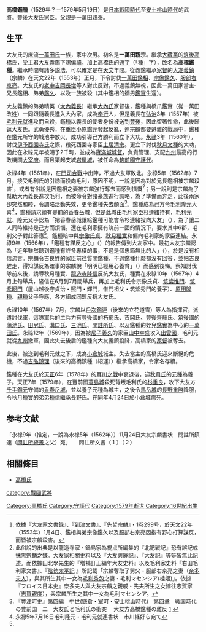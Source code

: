 
{{日本武士
|名稱= 高橋 鑑種
|圖片名稱= 
|圖片大小= 
|圖片說明= 
|時代= [[日本戰國時代|日本戰國時代]]－[[安土桃山時代|安土桃山時代]]
|出生日期= [[享祿|享祿]]2年（1529年）？
|出生地點= 
|逝世日期= [[天正_(日本)|天正]]7年4月24日（1579年5月19日）
|逝世地點= 
|假名= 
|羅馬字= 
|幼名= 
|改名= 一萬田親宗→高橋鑑種
|别名= 
|諡号= 
|神号= 
|戒名= 宗仙
|洗禮名= 
|墓所= 
|朝廷官位= [[左衛門尉|左衛門尉]]、[[左衛門大夫|左衛門大夫]]、[[三河守|三河守]]
|幕府職位= 
|主君= [[大友義鑑|大友義鑑]]→[[大友義鎮|義鎮（宗麟）]]→[[毛利元就|毛利元就]]
|藩= 
|氏族= [[大友氏|大友氏]]庶流[[一萬田氏|一萬田氏]]→[[大藏氏|大藏姓]][[高橋氏|高橋氏]]
|父母= 父：[[一萬田親泰|一萬田親泰]]（親敦）、母：[[立花道雪|立花道雪]]之姊<ref>依據『北九州市史』</ref>
|養父= [[高橋長種|高橋長種]]
|養母= 
|兄弟= 兄：[[一萬田親實|一萬田親實]]（鑑相）<BR>弟：[[宗像鑑久|宗像鑑久]]等
|姐妹= 
|正室= 不詳
|側室= 
|嗣子= [[高橋長宗|長宗]]、[[高橋元光|元光]]
|嗣女= [[力姬|力姬]]
|養子= '''[[高橋紹運|鎮種（紹運）]]'''（[[吉弘鑑理|吉弘鑑理]]次男）、[[高橋種冬|種冬]]（[[秋月種實|秋月種實]]的弟弟）、'''[[高橋元種|元種]]'''（秋月種實的兒子）
|養女= 
}}
{{japanese|japanese=高橋 鑑種|kana=たかはし あきたね|romaji=Takahashi Akitane}}
'''高橋鑑種'''（1529年？－1579年5月19日）是[[日本戰國時代|日本戰國時代]]至[[安土桃山時代|安土桃山時代]]的武將。[[豐後|豐後]][[大友氏|大友氏]]家臣。父親是[[一萬田親泰|一萬田親泰]]。

== 生平 ==
大友氏的庶流[[一萬田氏|一萬田氏]]一族，家中次男。初名是'''一萬田親宗'''。繼承[[大藏黨|大藏黨]]的[[筑後高橋氏|筑後高橋氏]]，受主君[[大友義鑑|大友義鑑]]下賜[[偏諱|偏諱]]，加上高橋氏的[[通字|通字]]（「種」字），改名為'''高橋鑑種'''。繼承時間有諸多説法，可以確定是在[[天文_(後奈良天皇)|天文]]年間。從義鑑繼承[[家督|家督]]的[[大友義鎮|大友義鎮]]（宗麟）在天文22年（1553年）正月，下令討伐[[一萬田鑑相|一萬田鑑相]]、[[宗像鑑久|宗像鑑久]]、[[服部右京亮|服部右京亮]]。大友氏的[[老中|老中]][[吉岡長増|吉岡長増]]等人對此反對，不過義鎮無視，因此一萬田家當主‧兄長鑑相、弟弟[[一萬田鑑久|鑑久]]、以及一族被殺（其中鑑相的嫡男[[一萬田鑑實|鑑實]]生還）。

大友義鎮的弟弟晴英（[[大內義長|大內義長]]）繼承[[大內氏|大內氏]]家督後，鑑種與橋爪鑑實（從一萬田改姓）一同跟隨義長進入大內家，成為[[奉行|奉行]]人，但是義長在[[弘治_(後奈良天皇)|弘治]]3年（1557年）被[[毛利元就|毛利元就]]進攻而自殺，鑑種以義長的使者身份被送到[[豐後|豐後]]，因此留著性命，此後歸返大友氏。武勇優秀，在重臣[[小原鑑元|小原鑑元]]發起反亂，連宗麟都要避難的戰局中，鑑種在鑑元所守的城池中放火，成功引導己方勝利而立下大功。[[永祿|永祿]]3年（1560年），討伐[[伊予|伊予]][[西園寺氏|西園寺氏]]之際，殺死西園寺家臣[[土居清宗|土居清宗]]。更立下討伐[[秋月文種|秋月文種]]的大功，因此在永祿元年被賜予2千町，並成為[[寶滿城|寶滿城]][[城督|城督]]，負責管理、支配[[九州_(日本)|九州]]最高的行政機關[[大宰府|大宰府]]。而且築起支城[[岩屋城|岩屋城]]，被任命為[[筑前國|筑前國]][[守護代|守護代]]。

永祿4年（1561年），在[[門司合戰|門司合戰]]中出陣，不過大友軍敗北。永祿5年（1562年）7月，接受毛利氏的引誘而投向毛利，原因不明，一說是因為對於兄長鑑相被宗麟殺害<ref>依據『大友家文書録』、『到津文書』、『先哲宗麟』・1卷299号，於天文22年（1553年）1月4日、鑑相與弟宗像鑑久以及服部右京亮因抱有野心打算謀反，而皆被宗麟殺害。</ref>，或者有俗說是因鑑相之妻被宗麟強行奪去而感到憤慨<ref>此俗說的出典是以龍造寺家・鍋島家為視点所編集的『北肥戦記』恐有誤記或抹黑宗麟之嫌。大友家相關史料以及『大友興廃記』、『大友記』等等皆無此記述。而依據田北學先生的『増補訂正編年大友史料』以及毛利家史料『右田毛利家文書』、『[http://dl.ndl.go.jp/info:ndljp/pid/772377/201 陰徳太平記] {{Wayback|url=http://dl.ndl.go.jp/info:ndljp/pid/772377/201 |date=20180822113903 }}』所記載「宗麟奪取了舅父・服部右京亮之妻（[[奈多夫人|奈多夫人]]），與其所生其中一女為[[毛利秀包|毛利秀包]]之妻・毛利マセンシア(桂姬)」。依據『フロイス日本史』奈多夫人與大友宗麟之親戚・先夫所生之女嫁往志賀家（[[志賀親度|志賀親度]]），與宗麟所生之其中一女為毛利マセンシア。</ref>；另一說則是宗麟為了幫助大內義長進攻毛利，而被命令對諸豪族進行調略，為了準備而奔走，此後兩家卻突然和睦，令調略活動失效，更令鑑種失去顏面<ref>『豊津町史』第四編　中世(鎌倉・室町・安土桃山時代)　第四章　戦国時代の豊前国　二　大友氏と毛利氏の衝突　
大友方高橋鑑種の離反 [https://trc-adeac.trc.co.jp/WJ11E0/WJJS06U/4062555100/4062555100200040/ht041150] {{Wayback|url=https://trc-adeac.trc.co.jp/WJ11E0/WJJS06U/4062555100/4062555100200040/ht041150 |date=20180818052338 }}</ref>。鑑種成為己方令[[毛利隆元|毛利隆元]]大喜<ref name="#1">永禄5年7月16日毛利隆元・毛利元就連書状　市川経好ら宛て</ref>，鑑種請求領有豐前的[[香春岳城|香春岳城]]，但是此城由毛利家臣[[杉連緒|杉連緒]]持有，[[毛利元就|毛利元就]]、隆元父子認為「把香春岳城讓給鑑種可能會令杉連緒投向大友」（{{lang|ja|香春岳城を鑑種に渡すと杉連緒が大友に行ってしまうかもしれない}}），為了讓二人同時維持是己方而煩惱。還在毛利家擁有筑前一國的情況下，要求其中6郡，毛利父子對此答應<ref name="#1"/>，鑑種暗中與[[宗像氏貞|宗像氏貞]]、[[秋月種實|秋月種實]]和偏向毛利家的家臣連結。永祿9年（1566年），「鑑種有謀反之心」（{{lang|ja|鑑種に謀反の志あり}}）的報告傳到大友家中。最初大友宗麟認為「近年雖然聽到鑑種有許多專橫的事，不過是個忠節無比的人」（{{lang|ja|近年鑑種がいろいろと勝手なことをしていると聞いているけれども忠節無比の人なので}}），於是沒有相信流言。宗麟令吉良姓的家臣前往質問鑑種，不過鑑種什麼都沒有回答，並把吉良趕走，得知謀反為確事的宗麟說「明明已經用心養育」（{{lang|ja|大切に育んでやったのに}}）而感到後悔。察知討伐隊前來後，誘導秋月種實、[[龍造寺隆信|龍造寺隆信]]反抗大友氏，種實在永祿10年（1567年）4月上旬舉兵，隆信在6月到7月間舉兵，再加上毛利氏令宗像氏貞、[[筑紫惟門|筑紫惟門]]、[[筑紫昭門|筑紫昭門]]（屋山越後守貞治・照門・輝門，惟門祖父・筑紫秀門的養子）、[[原田隆種|原田隆種]]、[[原田親種|親種]]父子呼應，各方組成同盟反抗大友氏。

永祿10年（1567年）7月，宗麟以[[戶次鑑連|戶次鑑連]]（後來的立花道雪）等人為指揮官，派遣討伐軍，這隊軍兵的主兵力有[[豐後國|豐後國]]的[[朽網氏|朽網氏]]、[[吉岡氏|吉岡氏]]、[[豐後齊藤氏|豐後齊藤氏]]、[[筑後國|筑後國]]的[[蒲池氏|蒲池氏]]、[[田尻氏|田尻氏]]、[[溝口氏|溝口氏]]、[[三池氏|三池氏]]、[[問註所氏|問註所氏]]、以及鑑種的姪兒[[一萬田鑑實|鑑實]]為中心的[[一萬田氏|一萬田氏]]。永祿12年（1569年），因為被[[尼子義久|尼子義久]]的家臣[[山中幸盛|山中幸盛]]攻入[[出雲國|出雲國]]，毛利元就從[[九州_(日本)|九州]]撤軍，因此失去後盾的鑑種向大友義鎮投降，高橋家的[[家督|家督]]被奪去。

此後，被送到毛利元就之下，成為[[小倉城|小倉城]]城主。失去當主的高橋氏迎來斷絕的危機，不過[[吉弘鎮理|吉弘鎮理]]（後來的高橋鎮種（紹運））繼承高橋家，令家名存續。

鑑種在大友氏於[[天正_(日本)|天正]]6年（1578年）的[[耳川之戰|耳川之戰]]中衰退後，迎[[秋月氏|秋月氏]]的[[高橋元種|元種]]為養子。天正7年（1579年），在豐前國[[蓑島城|蓑島城]]殺死背叛毛利氏的[[杉重良|杉重良]]，攻下大友方[[千手鑑元|千手鑑元]]守備的[[香春岳城|香春岳城]]，並以養子元種為城主，之後令[[馬岳城|馬岳城]]的[[長野重勝|長野重勝]]降服，令秋月種實的弟弟[[秋月種信|種信]]繼承[[長野氏|長野氏]]。在同年4月24日於小倉城病死。

== 参考文献 ==
<references/>
「永禄9年（推定，一說為永禄5年（1562年））11月24日大友宗麟書状　問註所鎮連（[[問註所統景|問註所統景]]之父）宛」　　問註所文書（１）（２）
== 相關條目 ==
*[[高橋氏|高橋氏]]

[[Category:高橋氏|Category:高橋氏]]
[[category:戰國武將|category:戰國武將]]
[[Category:守護代|Category:守護代]]
[[Category:1579年逝世|Category:1579年逝世]]
[[Category:16世紀出生|Category:16世紀出生]]